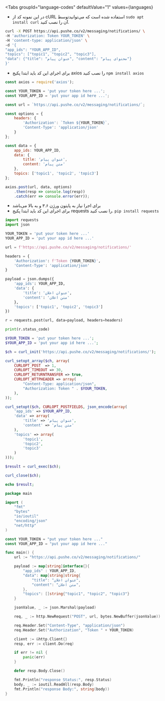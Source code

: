 

<Tabs
    groupId="language-codes"
    defaultValue="1"
    values={languages}
>

<TabItem value="1">

* در این نمونه کد از <BlankLink href="https://curl.haxx.se/">cURL</BlankLink> استفاده شده است که می‌توانیدتوسط `sudo apt install curl` آن را نصب کنید.

```bash
curl -X POST https://api.pushe.co/v2/messaging/notifications/ \
-H 'authorization: Token YOUR_TOKEN' \
-H 'content-type: application/json' \
-d '{
"app_ids": "YOUR_APP_ID",
"topics": ["topic1", "topic2", "topic3"],
"data": {"title": "عنوان پیام", "content": "محتوای پیام"}
}'
```

</TabItem>


<TabItem value="2">

* برای اجرای این کد باید ابتدا پکیج <BlankLink href='https://www.npmjs.com/package/axios'>axios</BlankLink> را نصب کنید
‍`npm install axios`


```js
const axios = require('axios');

const YOUR_TOKEN = 'put your token here ...';
const YOUR_APP_ID = 'put your app id here ...';

const url = `https://api.pushe.co/v2/messaging/notifications/`;

const options = {
    headers: {
        'Authorization': `Token ${YOUR_TOKEN}`,
        'Content-Type': 'application/json'
    }
};

const data = {
    app_ids: YOUR_APP_ID,
    data: {
        title: 'عنوان پیام',
        content: 'متن پیام'
    },
    topics: ['topic1', 'topic2', 'topic3']
};

axios.post(url, data, options)
    .then(resp => console.log(resp))
    .catch(err => console.error(err));
```

</TabItem>


<TabItem value="3">

* برای اجرا نیاز به پایتون ورژن ۳.۶ و به بالا می‌باشد
* برای اجرای این کد باید ابتدا پکیج <BlankLink href='https://pypi.org/project/requests/'>requests</BlankLink> را نصب کنید.
`pip install requests`

```python
import requests
import json

YOUR_TOKEN = 'put your token here ...'
YOUR_APP_ID = 'put your app id here ...'

url = f'https://api.pushe.co/v2/messaging/notifications/'

headers = {
    'Authorization': f'Token {YOUR_TOKEN}',
    'Content-Type': 'application/json'
}

payload = json.dumps({
    'app_ids': YOUR_APP_ID,
    'data': {
        'title': 'عنوان اعلان',
        'content': 'متن اعلان'
    },
    'topics': ['topic1', 'topic2', 'topic3']
})

r = requests.post(url, data=payload, headers=headers)

print(r.status_code)
```
</TabItem>


<TabItem value="4">

```php
$YOUR_TOKEN = 'put your token here ...';
$YOUR_APP_ID = 'put your app id here ...';

$ch = curl_init('https://api.pushe.co/v2/messaging/notifications/');

curl_setopt_array($ch, array(
    CURLOPT_POST  => 1,
    CURLOPT_TIMEOUT => 30,
    CURLOPT_RETURNTRANSFER => true,
    CURLOPT_HTTPHEADER => array(
        "Content-Type: application/json",
        "Authorization: Token " . $YOUR_TOKEN,
    ),
));

curl_setopt($ch, CURLOPT_POSTFIELDS, json_encode(array(
    'app_ids' => $YOUR_APP_ID,
    'data' => array(
        'title' => 'عنوان پیام',
        'content' => 'متن پیام'
    ),
    'topics' => array(
        'topic1',
        'topic2',
        'topic3'
    )
)));

$result = curl_exec($ch);

curl_close($ch);

echo $result;
```

</TabItem>

<TabItem value="5">

```go
package main

import (
	"fmt"
	"bytes"
	"io/ioutil"
	"encoding/json"
	"net/http"
)

const YOUR_TOKEN = "put your token here ..."
const YOUR_APP_ID = "put your app id here ..."

func main() {
	url := "https://api.pushe.co/v2/messaging/notifications/"

	payload := map[string]interface{}{
		"app_ids" : YOUR_APP_ID,
		"data": map[string]string{
			"title": "عنوان اعلان",
			"content": "متن اعلان",
		},
		"topics": []string{"topic1", "topic2", "topic3"}
	}

	jsonValue, _ := json.Marshal(payload)

	req, _ := http.NewRequest("POST", url, bytes.NewBuffer(jsonValue))

	req.Header.Set("Content-Type", "application/json")
	req.Header.Set("Authorization", "Token " + YOUR_TOKEN)

	client := &http.Client{}
	resp, err := client.Do(req)

	if err != nil {
		panic(err)
	}

	defer resp.Body.Close()

	fmt.Println("response Status:", resp.Status)
	body, _ := ioutil.ReadAll(resp.Body)
    fmt.Println("response Body:", string(body))
}
```

</TabItem>

</Tabs>



